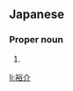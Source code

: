 ==Japanese==
{{ja-kanjitab|ゆう|すけ}}

===Proper noun===
{{ja-pos|ゆうすけ|proper}}

# {{given name|male|lang=ja|sort=ゆうすけ}}

[[li:裕介]]